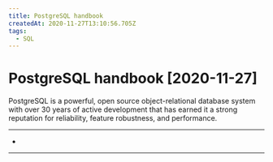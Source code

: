 ```yaml
---
title: PostgreSQL handbook
createdAt: 2020-11-27T13:10:56.705Z
tags:
  - SQL
---
```


# PostgreSQL handbook [2020-11-27]

PostgreSQL is a powerful, open source object-relational database system with over 30 years of active development that has earned it a strong reputation for reliability, feature robustness, and performance.

---

- []()

---

##
